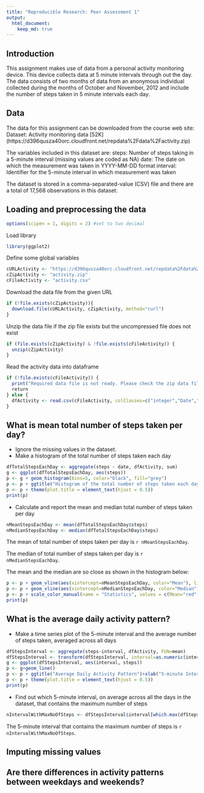 ```yaml
---
title: "Reproducible Research: Peer Assessment 1"
output: 
  html_document:
    keep_md: true
---
```


## Introduction
This assignment makes use of data from a personal activity monitoring device. This device collects data at 5 minute 
intervals through out the day. The data consists of two months of data from an anonymous individual collected during 
the months of October and November, 2012 and include the number of steps taken in 5 minute intervals each day.

## Data
The data for this assignment can be downloaded from the course web site:
Dataset: Activity monitoring data [52K] (https://d396qusza40orc.cloudfront.net/repdata%2Fdata%2Factivity.zip)

The variables included in this dataset are:
steps: Number of steps taking in a 5-minute interval (missing values are coded as NA)
date: The date on which the measurement was taken in YYYY-MM-DD format
interval: Identifier for the 5-minute interval in which measurement was taken

The dataset is stored in a comma-separated-value (CSV) file and there are a total of 17,568 observations in this dataset.

## Loading and preprocessing the data

```r
options(scipen = 1, digits = 2) #set to two decimal 
```

Load library
```r
library(ggplot2)
```

Define some global variables
```r
cURLActivity <- "https://d396qusza40orc.cloudfront.net/repdata%2Fdata%2Factivity.zip"
cZipActivity <- "activity.zip"
cFileActivity <- "activity.csv"
```

Download the data file from the given URL
```r
if (!file.exists(cZipActivity)){
  download.file(cURLActivity, cZipActivity, method="curl")
}  
```

Unzip the data file if the zip file exists but the uncompressed file does not exist
```r
if (file.exists(cZipActivity) & !file.exists(cFileActivity)) { 
  unzip(cZipActivity)
}
```

Read the activity data into dataframe
```r
if (!file.exists(cFileActivity)) {
  print("Required data file is not ready. Please check the zip data file.")
  return
} else {
  dfActivity <- read.csv(cFileActivity, colClasses=c("integer","Date","character"))
}
```


## What is mean total number of steps taken per day?
* Ignore the missing values in the dataset.
* Make a histogram of the total number of steps taken each day
```r
dfTotalStepsEachDay <- aggregate(steps ~ date, dfActivity, sum)
g <- ggplot(dfTotalStepsEachDay, aes(steps))
p <- g + geom_histogram(bins=5, color="black", fill="grey")
p <- p + ggtitle("Histogram of the total number of steps taken each day")+xlab("Total number of steps each day")
p <- p + theme(plot.title = element_text(hjust = 0.5))
print(p)
```

* Calculate and report the mean and median total number of steps taken per day
```r
nMeanStepsEachDay <- mean(dfTotalStepsEachDay$steps)
nMedianStepsEachDay <- median(dfTotalStepsEachDay$steps)
```
The mean of total number of steps taken per day is `r nMeanStepsEachDay`.

The median of total number of steps taken per day is `r nMedianStepsEachDay`.

The mean and the median are so close as shown in the histogram below:
```r
p <- p + geom_vline(aes(xintercept=nMeanStepsEachDay, color="Mean"), linewidth=1.5)
p <- p + geom_vline(aes(xintercept=nMedianStepsEachDay, color="Median"), linetype="dashed", linewidth=1.5)
p <- p + scale_color_manual(name = "Statistics", values = c(Mean="red", Median="blue"))
print(p)
```

## What is the average daily activity pattern?
* Make a time series plot of the 5-minute interval and the average number of steps taken, averaged across all days 
```r
dfStepsInterval <- aggregate(steps~interval, dfActivity, FUN=mean)
dfStepsInterval <- transform(dfStepsInterval, interval=as.numeric(interval))
g <- ggplot(dfStepsInterval, aes(interval, steps))
p <- g+geom_line()
p <- p + ggtitle("Average Daily Activity Pattern")+xlab("5-minute Interval")+ylab("Average Number of Steps Taken")
p <- p + theme(plot.title = element_text(hjust = 0.5))
print(p)
```

* Find out which 5-minute interval, on average across all the days in the dataset, that contains the maximum number of steps
```r
nIntervalWithMaxNoOfSteps <- dfStepsInterval$interval[which.max(dfStepsInterval$steps)]
```
The 5-minute interval that contains the maximum number of steps is `r nIntervalWithMaxNoOfSteps`.


## Imputing missing values



## Are there differences in activity patterns between weekdays and weekends?
